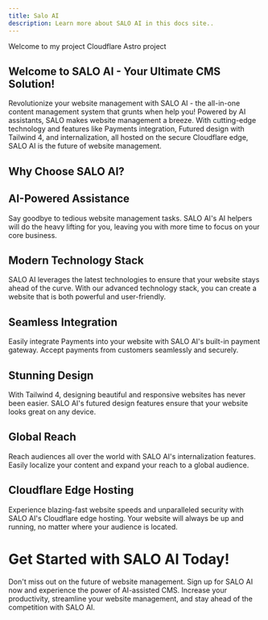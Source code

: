 ```yaml
---
title: Salo AI
description: Learn more about SALO AI in this docs site..
---
```


Welcome to my project Cloudflare Astro project

## Welcome to SALO AI - Your Ultimate CMS Solution!

Revolutionize your website management with SALO AI - the all-in-one content management system that grunts when help you! Powered by AI assistants, SALO makes website management a breeze. With cutting-edge technology and features like Payments integration, Futured design with Tailwind 4, and internalization, all hosted on the secure Cloudflare edge, SALO AI is the future of website management.


## Why Choose SALO AI?

## AI-Powered Assistance
Say goodbye to tedious website management tasks. SALO AI's AI helpers will do the heavy lifting for you, leaving you with more time to focus on your core business.

## Modern Technology Stack
SALO AI leverages the latest technologies to ensure that your website stays ahead of the curve. With our advanced technology stack, you can create a website that is both powerful and user-friendly.

## Seamless Integration
Easily integrate Payments into your website with SALO AI's built-in payment gateway. Accept payments from customers seamlessly and securely.

## Stunning Design
With Tailwind 4, designing beautiful and responsive websites has never been easier. SALO AI's futured design features ensure that your website looks great on any device.

## Global Reach
Reach audiences all over the world with SALO AI's internalization features. Easily localize your content and expand your reach to a global audience.

## Cloudflare Edge Hosting
Experience blazing-fast website speeds and unparalleled security with SALO AI's Cloudflare edge hosting. Your website will always be up and running, no matter where your audience is located.

# Get Started with SALO AI Today!
Don't miss out on the future of website management. Sign up for SALO AI now and experience the power of AI-assisted CMS. Increase your productivity, streamline your website management, and stay ahead of the competition with SALO AI.